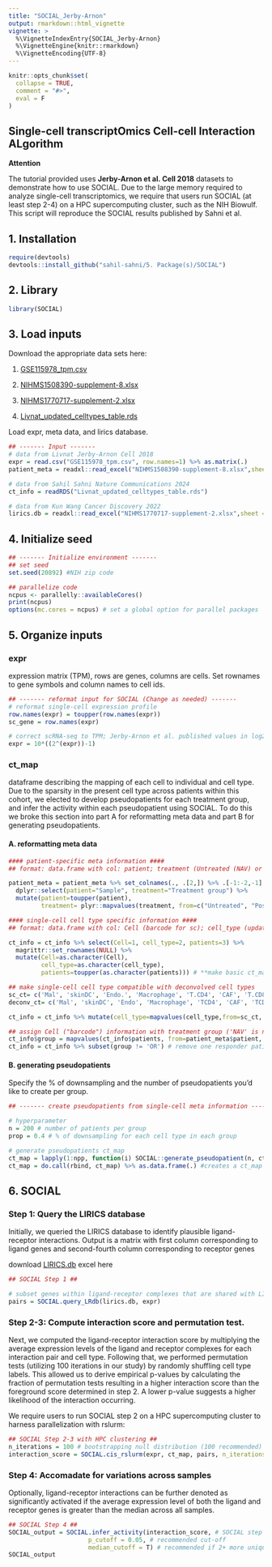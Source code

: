 ```yaml
---
title: "SOCIAL_Jerby-Arnon"
output: rmarkdown::html_vignette
vignette: >
  %\VignetteIndexEntry{SOCIAL_Jerby-Arnon}
  %\VignetteEngine{knitr::rmarkdown}
  %\VignetteEncoding{UTF-8}
---
```


```r
knitr::opts_chunk$set(
  collapse = TRUE,
  comment = "#>",
  eval = F
)
```

## Single-cell transcriptOmics Cell-cell Interaction ALgorithm

**Attention**

The tutorial provided uses **Jerby-Arnon et al. Cell 2018** datasets to demonstrate how to use SOCIAL. Due to the large memory required to analyze single-cell transcriptomics, we require that users run SOCIAL (at least step 2-4) on a HPC supercomputing cluster, such as the NIH Biowulf. This script will reproduce the SOCIAL results published by Sahni et al.

## 1. Installation

```r
require(devtools)
devtools::install_github("sahil-sahni/5. Package(s)/SOCIAL")
```

## 2. Library

```r
library(SOCIAL)
```

## 3. Load inputs

Download the appropriate data sets here:

1. [GSE115978_tpm.csv](https://ftp.ncbi.nlm.nih.gov/geo/series/GSE115nnn/GSE115978/suppl/GSE115978%5Ftpm%2Ecsv%2Egz)

2. [NIHMS1508390-supplement-8.xlsx](https://www.ncbi.nlm.nih.gov/pmc/articles/PMC6410377/bin/NIHMS1508390-supplement-8.xlsx)

3. [NIHMS1770717-supplement-2.xlsx](https://www.ncbi.nlm.nih.gov/pmc/articles/PMC8983586/bin/NIHMS1770717-supplement-2.xlsx)

4. [Livnat_updated_celltypes_table.rds](https://zenodo.org/records/13172848)

Load expr, meta data, and lirics database.

```r
## ------- Input -------
# data from Livnat Jerby-Arnon Cell 2018
expr = read.csv("GSE115978_tpm.csv", row.names=1) %>% as.matrix(.) 
patient_meta = readxl::read_excel("NIHMS1508390-supplement-8.xlsx",sheet = "TableS1A_scCohort")

# data from Sahil Sahni Nature Communications 2024
ct_info = readRDS("Livnat_updated_celltypes_table.rds")

# data from Kun Wang Cancer Discovery 2022
lirics.db = readxl::read_excel("NIHMS1770717-supplement-2.xlsx",sheet = "ligand_receptor_interactions", skip=1) %>% dplyr::select(ligand, receptor)
```

## 4. Initialize seed
```r
## ------- Initialize environment -------
## set seed
set.seed(20892) #NIH zip code

## parallelize code
ncpus <- parallelly::availableCores()
print(ncpus)
options(mc.cores = ncpus) # set a global option for parallel packages
```

## 5. Organize inputs

### expr
expression matrix (TPM), rows are genes, columns are cells. Set rownames to gene symbols and column names to cell ids.

```r
## ------- reformat input for SOCIAL (Change as needed) -------
# reformat single-cell expression profile
row.names(expr) = toupper(row.names(expr))
sc_gene = row.names(expr)

# correct scRNA-seq to TPM; Jerby-Arnon et al. published values in log2(TPM/10 + 1)
expr = 10*((2^(expr))-1)
```

### ct_map 
dataframe describing the mapping of each cell to individual and cell type. Due to the sparsity in the present cell type across patients within this cohort, we elected to develop pseudopatients for each treatment group, and infer the activity within each pseudopatient using SOCIAL. To do this we broke this section into part A for reformatting meta data and part B for generating pseudopatients.

#### A. reformatting meta data

```r
#### patient-specific meta information ####
## format: data.frame with col: patient; treatment (Untreated (NAV) or Post-ICI resistant (RES))

patient_meta = patient_meta %>% set_colnames(., .[2,]) %>% .[-1:-2,-1] %>%
  dplyr::select(patient="Sample", treatment="Treatment group") %>%
  mutate(patient=toupper(patient),
         treatment= plyr::mapvalues(treatment, from=c("Untreated", "Post-ICI (resistant)"), to=c('NAV','RES'))) #simplify label as NAV and RES

#### single-cell cell type specific information ####
## format: data.frame with col: Cell (barcode for sc); cell_type (updated cell type information); patient

ct_info = ct_info %>% select(Cell=1, cell_type=2, patients=3) %>%
  magrittr::set_rownames(NULL) %>%
  mutate(Cell=as.character(Cell),
         cell_type=as.character(cell_type),
         patients=toupper(as.character(patients))) # **make basic ct_map outline**

## make single-cell cell type compatible with deconvolved cell types
sc_ct= c('Mal', 'skinDC', 'Endo.', 'Macrophage', 'T.CD4', 'CAF', 'T.CD8', 'NK', 'B.cell', 'pDC')
deconv_ct= c('Mal', 'skinDC', 'Endo', 'Macrophage', 'TCD4', 'CAF', 'TCD8', 'NK', 'Bcell', 'pDC')

ct_info = ct_info %>% mutate(cell_type=mapvalues(cell_type,from=sc_ct, to=deconv_ct))

## assign Cell ("barcode") information with treatment group ('NAV' is naive, 'RES' is post-ICI resistant)
ct_info$group = mapvalues(ct_info$patients, from=patient_meta$patient, to=patient_meta$treatment)
ct_info = ct_info %>% subset(group != 'OR') # remove one responder patient
```

#### B. generating pseudopatients
Specify the % of downsampling and the number of pseudopatients you'd like to create per group.

```r
## ------- create pseudopatients from single-cell meta information -------

# hyperparameter
n = 200 # number of patients per group
prop = 0.4 # % of downsampling for each cell type in each group

# generate pseudopatients ct_map
ct_map = lapply(1:npp, function(i) SOCIAL::generate_pseudopatient(n, ct_info, prop))
ct_map = do.call(rbind, ct_map) %>% as.data.frame(.) #creates a ct_map with all pseudo patients
```

## 6. SOCIAL
### Step 1: Query the LIRICS database
Initially, we queried the LIRICS database to identify plausible ligand-receptor interactions. Output is a matrix with first column corresponding to ligand genes and second-fourth column corresponding to receptor genes

download [LIRICS.db](https://www.ncbi.nlm.nih.gov/pmc/articles/PMC8983586/bin/NIHMS1770717-supplement-2.xlsx) excel here

```r
## SOCIAL Step 1 ## 

# subset genes within ligand-receptor complexes that are shared with LIRICS database
pairs = SOCIAL.query_LRdb(lirics.db, expr)
```

### Step 2-3: Compute interaction score and permutation test.
Next, we computed the ligand-receptor interaction score by multiplying the average expression levels of the ligand and receptor complexes for each interaction pair and cell type. Following that, we performed permutation tests (utilizing 100 iterations in our study) by randomly shuffling cell type labels. This allowed us to derive empirical p-values by calculating the fraction of permutation tests resulting in a higher interaction score than the foreground score determined in step 2. A lower p-value suggests a higher likelihood of the interaction occurring.

We require users to run SOCIAL step 2 on a HPC supercomputing cluster to harness parallelization with rslurm:

```r
## SOCIAL Step 2-3 with HPC clustering ## 
n_iterations = 100 # bootstrapping null distribution (100 recommended)
interaction_score = SOCIAL.cis_rslurm(expr, ct_map, pairs, n_iterations = n_iterations)
```

### Step 4: Accomadate for variations across samples

Optionally, ligand-receptor interactions can be further denoted as significantly activated if the average expression level of both the ligand and receptor genes is greater than the median across all samples.

```r
## SOCIAL Step 4 ## 
SOCIAL_output = SOCIAL.infer_activity(interaction_score, # SOCIAL step 2-3 output
                      p_cutoff = 0.05, # recommended cut-off
                      median_cutoff = T) # recommended if 2+ more unique samples are characterized 
SOCIAL_output
```
